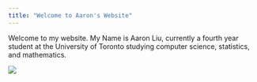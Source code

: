 ```yaml
---
title: "Welcome to Aaron's Website"
---
```


Welcome to my website. My Name is Aaron Liu, currently a fourth year student at the University of Toronto studying
computer science, statistics, and mathematics.

![](pic.jpg)